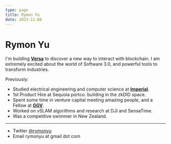 ```yaml
---
type: page
title: Rymon Yu
date: 2023-11-08
---
```


# Rymon Yu

I'm building [**Versa**](https://versawallet.io) to discover a new way to interact with blockchain. I am extremely excited about the world of Software 3.0, and powerful tools to transform industries.

Previously:

- Studied electrical engineering and computer science at [**Imperial**](https://www.imperial.ac.uk/).
- 1st Product Hire at Sequoia portco. building in the zkDID space.
- Spent some time in venture capital meeting amazing people, and a Fellow at [**GGV**](https://ggvc.com).
- Worked on vSLAM algorithms and research at DJI and SenseTime.
- Was a competitive swimmer in New Zealand.

---

- Twitter [@rymonyu](https://twitter.com/rymonyu)
- Email rymonyu at gmail dot com
